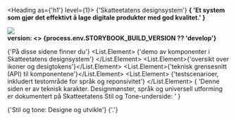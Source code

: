 
<Meta title="Generelt/Introduksjon" />

<Heading as={'h1'} level={1}>
  {'Skatteetatens designsystem'}
</Heading>
<Paragraph hasSpacing>
  <strong>
    {
      'Et system som gjør det effektivt å lage digitale produkter med god kvalitet.'
    }
  </strong>
</Paragraph>

<div className={'introImageContainer'}>
  <img src={imageUrl} />
</div>
<Paragraph hasSpacing>
  <b>
    version:
    <> {process.env.STORYBOOK_BUILD_VERSION ?? 'develop'}</>
  </b>
</Paragraph>

<Paragraph hasSpacing>{'På disse sidene finner du'}</Paragraph>
<List hasSpacing>
  <List.Element>
    {'demo av komponenter i Skatteetatens designsystem'}
  </List.Element>
  <List.Element>{'oversikt over ikoner og desigtokens'}</List.Element>
  <List.Element>{'teknisk grensesnitt (API) til komponentene'}</List.Element>
  <List.Element>
    {'testscenarioer, inkludert testområde for språk og reponsivitet'}
  </List.Element>
</List>
<Paragraph>
  {
    'Denne siden er av teknisk karakter. Designmønster, språk og universell utforming er dokumentert på Skatteetatens Stil og Tone-underside: '
  }
  <Link
    href={'https://www.skatteetaten.no/stilogtone/designsystemet/'}
    target={'_blank'}
  >
    {'Stil og tone: Designe og utvikle'}
  </Link>
  {'.'}
</Paragraph>
